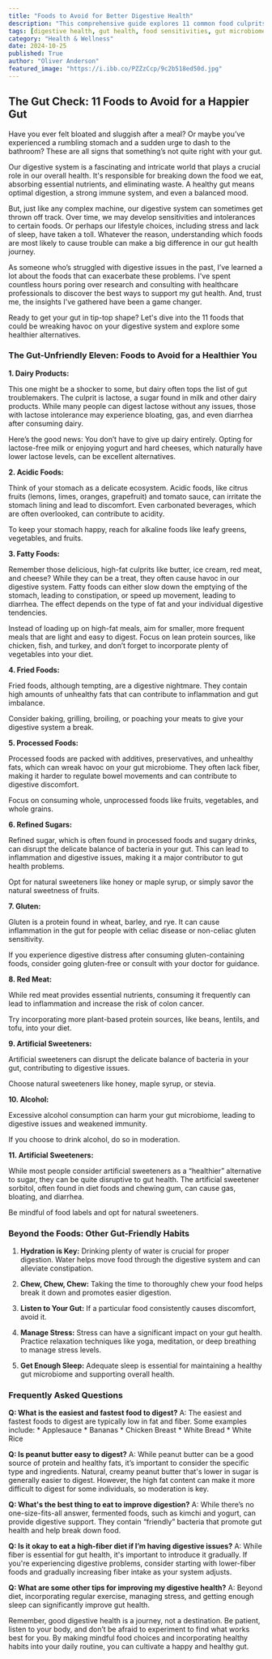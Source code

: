 ```yaml
---
title: "Foods to Avoid for Better Digestive Health"
description: "This comprehensive guide explores 11 common food culprits that can trigger digestive distress and provides healthy alternatives for a happier, healthier gut.  Learn about the impact of dairy, acidic foods, fatty foods, processed foods, and more, along with tips for improving digestion."
tags: [digestive health, gut health, food sensitivities, gut microbiome, healthy eating, diet, bloating, gas, diarrhea, constipation, inflammation, nutrition, lifestyle]
category: "Health & Wellness"
date: 2024-10-25
published: True
author: "Oliver Anderson"
featured_image: "https://i.ibb.co/PZZzCcp/9c2b518ed50d.jpg"
---
```


##  The Gut Check: 11 Foods to Avoid for a Happier Gut 

Have you ever felt bloated and sluggish after a meal? Or maybe you’ve experienced a rumbling stomach and a sudden urge to dash to the bathroom? These are all signs that something’s not quite right with your gut. 

Our digestive system is a fascinating and intricate world that plays a crucial role in our overall health. It's responsible for breaking down the food we eat, absorbing essential nutrients, and eliminating waste. A healthy gut means optimal digestion, a strong immune system, and even a balanced mood.  

But, just like any complex machine, our digestive system can sometimes get thrown off track.  Over time, we may develop sensitivities and intolerances to certain foods.  Or perhaps our lifestyle choices, including stress and lack of sleep, have taken a toll. Whatever the reason, understanding which foods are most likely to cause trouble can make a big difference in our gut health journey.

As someone who’s struggled with digestive issues in the past, I’ve learned a lot about the foods that can exacerbate these problems.  I've spent countless hours poring over research and consulting with healthcare professionals to discover the best ways to support my gut health.  And, trust me, the insights I've gathered have been a game changer. 

Ready to get your gut in tip-top shape?  Let's dive into the 11 foods that could be wreaking havoc on your digestive system and explore some healthier alternatives. 

### The Gut-Unfriendly Eleven: Foods to Avoid for a Healthier You

**1. Dairy Products:**  

This one might be a shocker to some, but dairy often tops the list of gut troublemakers.  The culprit is lactose, a sugar found in milk and other dairy products.  While many people can digest lactose without any issues, those with lactose intolerance may experience bloating, gas, and even diarrhea after consuming dairy.  

Here’s the good news:  You don’t have to give up dairy entirely.  Opting for lactose-free milk or enjoying yogurt and hard cheeses, which naturally have lower lactose levels, can be excellent alternatives. 

**2. Acidic Foods:**

Think of your stomach as a delicate ecosystem.  Acidic foods, like citrus fruits (lemons, limes, oranges, grapefruit) and tomato sauce, can irritate the stomach lining and lead to discomfort.  Even carbonated beverages, which are often overlooked, can contribute to acidity.

To keep your stomach happy, reach for alkaline foods like leafy greens, vegetables, and fruits.  

**3. Fatty Foods:**

Remember those delicious, high-fat culprits like butter, ice cream, red meat, and cheese?  While they can be a treat, they often cause havoc in our digestive system.  Fatty foods can either slow down the emptying of the stomach, leading to constipation, or speed up movement, leading to diarrhea.  The effect depends on the type of fat and your individual digestive tendencies. 

Instead of loading up on high-fat meals, aim for smaller, more frequent meals that are light and easy to digest.  Focus on lean protein sources, like chicken, fish, and turkey, and don’t forget to incorporate plenty of vegetables into your diet.  

**4. Fried Foods:**

Fried foods, although tempting, are a digestive nightmare. They contain high amounts of unhealthy fats that can contribute to inflammation and gut imbalance.  

Consider baking, grilling, broiling, or poaching your meats to give your digestive system a break. 

**5. Processed Foods:**

Processed foods are packed with additives, preservatives, and unhealthy fats, which can wreak havoc on your gut microbiome.  They often lack fiber, making it harder to regulate bowel movements and can contribute to digestive discomfort.

Focus on consuming whole, unprocessed foods like fruits, vegetables, and whole grains.

**6. Refined Sugars:**

Refined sugar, which is often found in processed foods and sugary drinks, can disrupt the delicate balance of bacteria in your gut.  This can lead to inflammation and digestive issues, making it a major contributor to gut health problems.

Opt for natural sweeteners like honey or maple syrup, or simply savor the natural sweetness of fruits.  

**7. Gluten:**

Gluten is a protein found in wheat, barley, and rye. It can cause inflammation in the gut for people with celiac disease or non-celiac gluten sensitivity.  

If you experience digestive distress after consuming gluten-containing foods, consider going gluten-free or consult with your doctor for guidance.  

**8. Red Meat:**

While red meat provides essential nutrients, consuming it frequently can lead to inflammation and increase the risk of colon cancer. 

Try incorporating more plant-based protein sources, like beans, lentils, and tofu, into your diet.  

**9. Artificial Sweeteners:**

Artificial sweeteners can disrupt the delicate balance of bacteria in your gut, contributing to digestive issues.  

Choose natural sweeteners like honey, maple syrup, or stevia.  

**10. Alcohol:**

Excessive alcohol consumption can harm your gut microbiome, leading to digestive issues and weakened immunity.  

If you choose to drink alcohol, do so in moderation.  

**11.  Artificial Sweeteners:**

While most people consider artificial sweeteners as a “healthier” alternative to sugar, they can be quite disruptive to gut health.  The artificial sweetener sorbitol, often found in diet foods and chewing gum, can cause gas, bloating, and diarrhea. 

Be mindful of food labels and opt for natural sweeteners.  

### Beyond the Foods: Other Gut-Friendly Habits

1.  **Hydration is Key:**  Drinking plenty of water is crucial for proper digestion.  Water helps move food through the digestive system and can alleviate constipation.

2.  **Chew, Chew, Chew:** Taking the time to thoroughly chew your food helps break it down and promotes easier digestion. 

3.  **Listen to Your Gut:** If a particular food consistently causes discomfort, avoid it.  

4.  **Manage Stress:** Stress can have a significant impact on your gut health.  Practice relaxation techniques like yoga, meditation, or deep breathing to manage stress levels.

5.  **Get Enough Sleep:**  Adequate sleep is essential for maintaining a healthy gut microbiome and supporting overall health. 

### Frequently Asked Questions

**Q: What is the easiest and fastest food to digest?**
A: The easiest and fastest foods to digest are typically low in fat and fiber. Some examples include:
    * Applesauce
    * Bananas
    * Chicken Breast
    * White Bread
    * White Rice

**Q: Is peanut butter easy to digest?** 
A:  While peanut butter can be a good source of protein and healthy fats, it’s important to consider the specific type and ingredients. Natural, creamy peanut butter that's lower in sugar is generally easier to digest.  However, the high fat content can make it more difficult to digest for some individuals, so moderation is key. 

**Q:  What's the best thing to eat to improve digestion?**
A:  While there’s no one-size-fits-all answer, fermented foods, such as kimchi and yogurt, can provide digestive support.  They contain “friendly” bacteria that promote gut health and help break down food.  

**Q:  Is it okay to eat a high-fiber diet if I’m having digestive issues?** 
A:  While fiber is essential for gut health, it's important to introduce it gradually.  If you're experiencing digestive problems, consider starting with lower-fiber foods and gradually increasing fiber intake as your system adjusts.  

**Q:  What are some other tips for improving my digestive health?**
A:  Beyond diet, incorporating regular exercise, managing stress, and getting enough sleep can significantly improve gut health.

Remember, good digestive health is a journey, not a destination.  Be patient, listen to your body, and don’t be afraid to experiment to find what works best for you.  By making mindful food choices and incorporating healthy habits into your daily routine, you can cultivate a happy and healthy gut.
